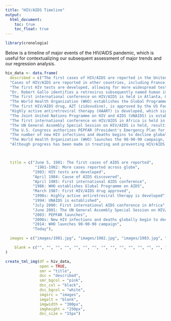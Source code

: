 ```yaml
---
title: "HIV/AIDS Timeline"
output: 
  html_document:
    toc: true
    toc_float: true
--- 
```


```r
library(cronologia)
```

Below is a timeline of major events of the HIV/AIDS pandemic, which is useful for contextualizing our subsequent assessment of major trends and our regression analysis.


```r
hiv_data <- data.frame(
  described = c("The first cases of HIV/AIDS are reported in the United States, though at the time they were only    known as cases of Pneumocystis pneumonia of unknown etiology. The cases are primarily seen in homsexual men, but soon cases quickly spread to other groups.",
  "Cases of HIV/AIDS are reported in other countries, including France, Canada, and Australia.",
  "The first HIV tests are developed, allowing for more widespread testing and diagnosis of the disease. The very first test is an ELISA test approved in the U.S.",
  "Dr. Robert Gallo identifies a retrovirus subsequently named human immunodeficiency virus (HIV) as the probable cause of AIDS",
  "The first international conference on HIV/AIDS is held in Atlanta, Georgia, bringing together scientists and policymakers from around the world to discuss the latest research and strategies for addressing the epidemic.",
  "The World Health Organization (WHO) establishes the Global Programme on AIDS (GPA) to coordinate the global response to the HIV/AIDS epidemic.",
  "The first HIV/AIDS drug, AZT (zidovudine), is approved by the US Food and Drug Administration (FDA) as an antiretroviral therapy.",
  "Highly active antiretroviral therapy (HAART) is developed, which significantly improves the survival rates of people with HIV/AIDS.",
  "The Joint United Nations Programme on HIV and AIDS (UNAIDS) is established as the successor to the UN Global Programme on AIDS. UNAIDS becomes the main advocate for coordinated and comprehensive global action on HIV/AIDS.",
  "The first international conference on HIV/AIDS in Africa is held in South Africa, bringing attention to the high rates of HIV/AIDS in African countries.",
  "The UN General Assembly Special Session on HIV/AIDS is held, resulting in the adoption of the Declaration of Commitment on HIV/AIDS, which sets targets for reducing the impact of the HIV/AIDS epidemic.",
  "The U.S. Congress authorizes PEPFAR (President's Emergency Plan for AIDS Relief), which commits tens of billions of U.S. dollars to fighting HIV/AIDS globally. This is by far the largest commitment by any nation for an international health initiative. PEPFAR is credited with saving over 20 million lives.",
  "The number of new HIV infections and deaths begins to decline globally, due in large part to increased access to HIV testing and treatment.",
  "The World Health Organization (WHO) launches the 90-90-90 campaign, which aims to diagnose 90% of all HIV-positive people, provide antiretroviral therapy to 90% of those diagnosed, and achieve viral suppression in 90% of those on treatment.",
  "Although progress has been made in treating and preventing HIV/AIDS, the disease remains a global pandemic. According to UNAIDS, an estimated 650,000 people died from AIDS-related illnesses in 2021 and 40.1 million people have died since the start of the pandemic."),



  title = c("June 5, 1981: The first cases of AIDS are reported",
             "1981-1982: More cases reported across globe",
            "1983: HIV tests are developed",
            "April 1984: Cause of AIDS discovered",
            "April 1985: First international AIDS conference",
            "1986: WHO establishes Global Programme on AIDS",
            "March 1987: First HIV/AIDS drug approved",
            "1990s: Highly active antiretroviral therapy is developed",
            "1994: UNAIDS is established",
            "July 2000: First international AIDS conference in Africa",
            "June 2001: The UN General Assembly Special Session on HIV/AIDS",
            "2003: PEPFAR launches",
            "2000s: New HIV infections and deaths globally begin to decline",
            "2014: WHO launches 90-90-90 campaign",
            "Today"),

  images = c("images/1981.jpg", "images/1982.jpg", "images/1983.jpg", "images/1984.jpg", "images/1985.jpg", "images/1986.png","images/1987.jpg", "images/1990s.jpg", "images/1994.jpg", "images/2000.png", "images/2001.jpg", "images/2003.jpg", "images/2000s.jpg", "images/2014.png", "images/hiv.jpg"),

    blank = c("", "", "", "", "", "", "", "", "", "", "", "", "", "", "")
)

create_tml_img(df = hiv_data, 
               open = TRUE,
               smr = "title", 
               dsc = "described", 
               smr_bgcol = "pink",
               dsc_col = "black",
               dsc_bgcol = "white",
               imgsrc = "images",
               imgalt = "blank",
               imgwidth = "300px", 
               imgheight = "250px", 
               dsc_size = "15px")
```





